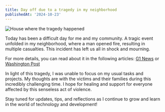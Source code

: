 ```yaml
---
title: Day off due to a tragedy in my neighborhood
publishedAt: '2024-10-23'
---
```


![House where the tragedy happened](https://rychillie.net/content/tragedy-on-the-other-street.png 'House where the tragedy happened')

Today has been a difficult day for me and my community. A tragic event unfolded in my neighborhood, where a man opened fire, resulting in multiple casualties. This incident has left us all in shock and mourning.

For more details, you can read about it in the following articles: [G1 News](https://g1.globo.com/rs/rio-grande-do-sul/noticia/2024/10/23/homem-mata-e-fere-pessoas-a-tiros-em-novo-hamburgo.ghtml) or [Washington Post](https://www.washingtonpost.com/world/2024/10/23/brazil-shooting-police-guns/246aac84-916d-11ef-b5b1-75167840d9f3_story.html)

In light of this tragedy, I was unable to focus on my usual tasks and projects. My thoughts are with the victims and their families during this incredibly challenging time. I hope for healing and support for everyone affected by this senseless act of violence.

Stay tuned for updates, tips, and reflections as I continue to grow and learn in the world of technology and development!
